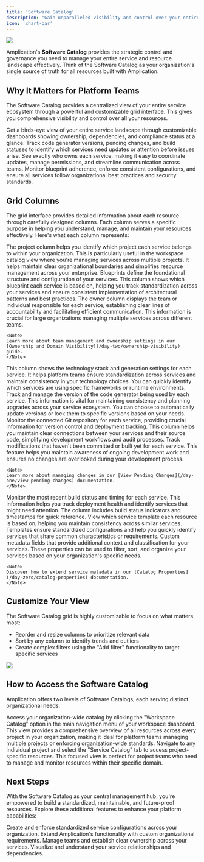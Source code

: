 ```yaml
---
title: 'Software Catalog'
description: "Gain unparalleled visibility and control over your entire resource ecosystem with Amplication's Software Catalog."
icon: 'chart-bar'
---
```


<Frame>
    <img src="/images/day-two/service-catalog.png" />
</Frame>

Amplication's **Software Catalog** provides the strategic control and governance you need to manage your entire service and resource landscape effectively. Think of the Software Catalog as your organization's single source of truth for all resources built with Amplication.

## Why It Matters for Platform Teams

The Software Catalog provides a centralized view of your entire service ecosystem through a powerful and customizable grid interface. This gives you comprehensive visibility and control over all your resources.

<CardGroup cols={2}>
  <Card title="Complete Service Overview" icon="eye">
    Get a birds-eye view of your entire service landscape through customizable dashboards showing ownership, dependencies, and compliance status at a glance.
  </Card>
  <Card title="Proactive Maintenance" icon="code-branch">
    Track code generator versions, pending changes, and build statuses to identify which services need updates or attention before issues arise.
  </Card>
  <Card title="Clear Ownership & Accountability" icon="users">
    See exactly who owns each service, making it easy to coordinate updates, manage permissions, and streamline communication across teams.
  </Card>
  <Card title="Standardization Control" icon="shield-check">
    Monitor blueprint adherence, enforce consistent configurations, and ensure all services follow organizational best practices and security standards.
  </Card>
</CardGroup>

## Grid Columns

The grid interface provides detailed information about each resource through carefully designed columns.
Each column serves a specific purpose in helping you understand, manage, and maintain your resources effectively.
Here's what each column represents:

<AccordionGroup>
  <Accordion title="Project" icon="folder">
    The project column helps you identify which project each service belongs to within your organization. This is particularly useful in the workspace catalog view where you're managing services across multiple projects. It helps maintain clear organizational boundaries and simplifies resource management across your enterprise.
  </Accordion>
  <Accordion title="Blueprint" icon="sitemap">
    Blueprints define the foundational structure and configuration of your services. This column shows which blueprint each service is based on, helping you track standardization across your services and ensure consistent implementation of architectural patterns and best practices.
  </Accordion>
  <Accordion title="Owner" icon="user">
    The owner column displays the team or individual responsible for each service, establishing clear lines of accountability and facilitating efficient communication. This information is crucial for large organizations managing multiple services across different teams.
    
    <Note>
    Learn more about team management and ownership settings in our [Ownership and Domain Visibility](/day-two/ownership-visibility) guide.
    </Note>
  </Accordion>
  <Accordion title="Code Generator" icon="code">
    This column shows the technology stack and generation settings for each service. It helps platform teams ensure standardization across services and maintain consistency in your technology choices. You can quickly identify which services are using specific frameworks or runtime environments.
  </Accordion>
  <Accordion title="Code Gen Version" icon="code-merge">
    Track and manage the version of the code generator being used by each service. This information is vital for maintaining consistency and planning upgrades across your service ecosystem. You can choose to automatically update versions or lock them to specific versions based on your needs.
  </Accordion>
  <Accordion title="Git Repo" icon="github">
    Monitor the connected Git repository for each service, providing crucial information for version control and deployment tracking. This column helps you maintain clear connections between your services and their source code, simplifying development workflows and audit processes.
  </Accordion>
  <Accordion title="Pending Changes" icon="clock-rotate-left">
    Track modifications that haven't been committed or built yet for each service. This feature helps you maintain awareness of ongoing development work and ensures no changes are overlooked during your development process.
    
    <Note>
    Learn more about managing changes in our [View Pending Changes](/day-one/view-pending-changes) documentation.
    </Note>
  </Accordion>
  <Accordion title="Last Build" icon="hammer">
    Monitor the most recent build status and timing for each service. This information helps you track deployment health and identify services that might need attention. The column includes build status indicators and timestamps for quick reference.
  </Accordion>
  <Accordion title="Template" icon="copy">
    View which service template each resource is based on, helping you maintain consistency across similar services. Templates ensure standardized configurations and help you quickly identify services that share common characteristics or requirements.
  </Accordion>
  <Accordion title="Catalog Properties" icon="table-list">
    Custom metadata fields that provide additional context and classification for your services. These properties can be used to filter, sort, and organize your services based on your organization's specific needs.
    
    <Note>
    Discover how to extend service metadata in our [Catalog Properties](/day-zero/catalog-properties) documentation.
    </Note>
  </Accordion>
</AccordionGroup>

## Customize Your View

The Software Catalog grid is highly customizable to focus on what matters most:

- Reorder and resize columns to prioritize relevant data
- Sort by any column to identify trends and outliers
- Create complex filters using the "Add filter" functionality to target specific services

<Frame caption="Add a filter to the Service Catalog grid">
    <img src="/images/day-two/service-catalog-filter.png" />
</Frame>

## How to Access the Software Catalog

Amplication offers two levels of Software Catalogs, each serving distinct organizational needs:

<Steps>
  <Step title="Workspace Catalog" icon="building">
    Access your organization-wide catalog by clicking the "Workspace Catalog" option in the main navigation menu of your workspace dashboard. This view provides a comprehensive overview of all resources across every project in your organization, making it ideal for platform teams managing multiple projects or enforcing organization-wide standards.
  </Step>
  <Step title="Project Catalog" icon="folder-tree">
    Navigate to any individual project and select the "Service Catalog" tab to access project-specific resources. This focused view is perfect for project teams who need to manage and monitor resources within their specific domain.
  </Step>
</Steps>

## Next Steps

With the Software Catalog as your central management hub, you're empowered to build a standardized, maintainable, and future-proof resources. Explore these additional features to enhance your platform capabilities:

<CardGroup cols={2}>
  <Card title="Live Templates" icon="layer-group" href="/day-zero/live-templates">
    Create and enforce standardized service configurations across your organization.
  </Card>
  <Card title="Private Plugins" icon="plug" href="/day-zero/private-plugins">
    Extend Amplication's functionality with custom organizational requirements.
  </Card>
  <Card title="Ownership & Visibility" icon="users" href="/day-two/ownership-visibility">
    Manage teams and establish clear ownership across your services.
  </Card>
  <Card title="Architecture Graph" icon="sitemap" href="/day-two/architecture-graph">
    Visualize and understand your service relationships and dependencies.
  </Card>
</CardGroup>
